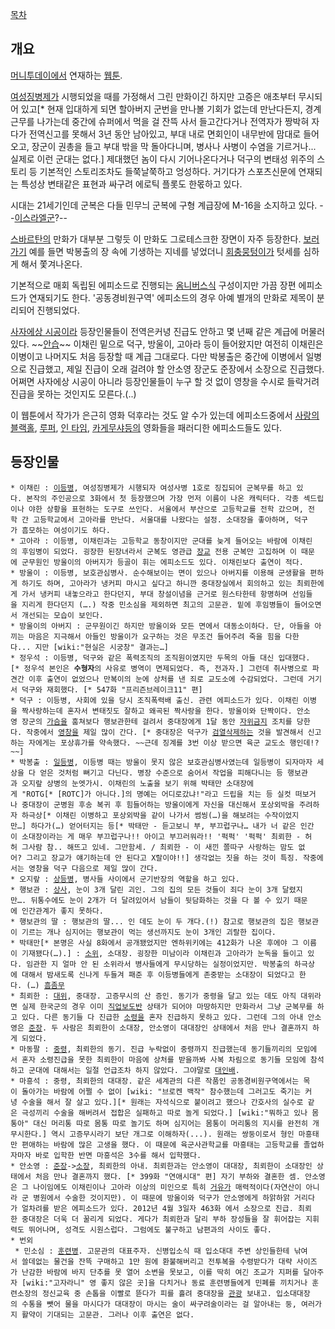 [[목차]]

== 개요 ==
[[머니투데이]]에서 연재하는 [[웹툰]].

[[여성징병제]]가 시행되었을 때를 가정해서 그린 만화이긴 하지만 고증은 애초부터 무시되어 있고[* 현재 입대하게 되면 할아버지 군번을 만나볼 기회가 없는데 만난다든지, 경계근무를 나가는데 중간에 슈퍼에서 먹을 걸 잔뜩 사서 들고간다거나 전역자가 짱박혀 자다가 전역신고를 못해서 3년 동안 남아있고, 부대 내로 면회인이 내무반에 맘대로 들어오고, 장군이 권총을 들고 부대 밖을 막 돌아다니며, 병사나 사병이 수염을 기르거나... 실제로 이런 군대는 없다.] 제대했던 놈이 다시 기어나온다거나 덕구의 변태성 위주의 스토리 등 기본적인 스토리조차도 들쭉날쭉하고 엉성하다. 거기다가 스포츠신문에 연재되는 특성상 변태같은 표현과 싸구려 에로틱 플롯도 한몫하고 있다.

시대는 21세기인데 군복은 다들 민무늬 군복에 구형 계급장에 M-16을 소지하고 있다. --[[이스라엘군]]?--

[[스바르탄]]의 만화가 대부분 그렇듯 이 만화도 그로테스크한 장면이 자주 등장한다. [http://comic.mt.co.kr/comicDetail.htm?nComicSeq=6&nPage=1 보러 가기] 예를 들면 박봉출의 장 속에 기생하는 지네를 넣었더니 [[회충]]뭉텅이가 텃세를 심하게 해서 쫓겨나온다.

기본적으로 매회 독립된 에피소드로 진행되는 [[옴니버스]]식 구성이지만 가끔 장편 에피소드가 연재되기도 한다. '공동경비원구역' 에피소드의 경우 아예 별개의 만화로 제목이 분리되어 진행되었다. 

[[사자에상 시공]]이라 등장인물들이 전역은커녕 진급도 안하고 몇 년째 같은 계급에 머물러 있다. ~~[[안습]]~~ 이채린 밑으로 덕구, 방울이, 고아라 등이 들어왔지만 여전히 이채린은 이병이고 나머지도 처음 등장할 때 계급 그대로다. 다만 박봉출은 중간에 이병에서 일병으로 진급했고, 제일 진급이 오래 걸려야 할 안소영 장군도 준장에서 소장으로 진급했다. 어쩌면 사자에상 시공이 아니라 등장인물들이 누구 할 것 없이 영창을 수시로 들락거려 진급을 못하는 것인지도 모른다.(..)  

이 웹툰에서 작가가 은근히 영화 덕후라는 것도 알 수가 있는데 에피소드중에서 [[사랑의 블랙홀]], [[루퍼]], [[인 타임]], [[카게무샤]]등의 영화들을 패러디한 에피소드들도 있다.
== 등장인물 ==
 * 이채린 : [[이등병]], 여성징병제가 시행되자 여성사병 1호로 징집되어 군복무를 하고 있다. 본작의 주인공으로 3화에서 첫 등장했으며 가장 먼저 이름이 나온 캐릭터다. 각종 섹드립이나 야한 상황을 표현하는 도구로 쓰인다. 서울에서 부산으로 고등학교를 전학 갔으며, 전학 간 고등학교에서 고아라를 만난다. 서울대를 나왔다는 설정. 소대장을 좋아하며, 덕구가 흠모하는 여성이기도 하다.
 * 고아라 : 이등병, 이채린과는 고등학교 동창이지만 군대를 늦게 들어오는 바람에 이채린의 후임병이 되었다. 굉장한 된장녀라서 군복도 영관급 [[장교]] 전용 군복만 고집하며 이 때문에 군무원인 방울이의 아버지가 등골이 휘는 에피소드도 있다. 이채린보다 출연이 적다. 
 * 방울이 : 이등병, 보호관심병사. 순수해보이는 면이 있으나 아버지를 이용해 군생활을 편하게 하기도 하며, 고아라가 냉커피 마시고 싶다고 하니깐 중대장실에서 회의하고 있는 최뢰한에게 가서 냉커피 내놓으라고 한다던지, 부대 창설이념을 근거로 원스타한테 항명하며 선임들을 지리게 한다던지 (….) 작중 민소심을 제외하면 최고의 고문관. 밑에 후임병들이 들어오면서 개선되는 모습이 보인다. 
 * 방울이의 아버지 : 군무원이긴 하지만 방울이와 모든 면에서 대동소이하다. 단, 아들을 아끼는 마음은 지극해서 아들인 방울이가 요구하는 것은 무조건 들어주려 죽을 힘을 다한다... 지만 [wiki:"현실은 시궁창" 결과는…]
 * 정우석 : 이등병, 덕구와 같은 폭력조직의 조직원이였지만 두목의 아들 대신 입대했다.[* 정우석 본인은 '''수형자'''의 사유로 병역이 면제되었다. 즉, 전과자.] 그런데 취사병으로 파견간 이후 출연이 없었으나 만복이의 눈에 상처를 낸 죄로 교도소에 수감되었다. 그런데 거기서 덕구와 재회했다. [* 547화 "프리즌브레이크11" 편]
 * 덕구 : 이등병, 사회에 있을 당시 조직폭력배 출신. 관련 에피소드가 있다. 이채린 이병을 짝사랑하는데 혼자서 변태짓도 잘하고 왜곡된 짝사랑을 한다. 방울이와 단짝이다. 안소영 장군의 [[가슴]]을 훔쳐보다 행보관한테 걸려서 중대장에게 1달 동안 [[자위]]금지 조치를 당한다. 작중에서 [[영창]]을 제일 많이 간다. [* 중대장은 덕구가 [[검열삭제]]하는 것을 발견해서 신고하는 자에게는 포상휴가를 약속했다. ~~근데 징계를 3번 이상 받으면 육군 교도소 행인데!?~~]
 * 박봉출 : [[일등병]], 이등병 때는 방울이 못지 않은 보호관심병사였는데 일등병이 되자마자 세상을 다 얻은 것처럼 뻐기고 다닌다. 병장 수준으로 숨어서 작업을 피해다니는 등 행보관과 오지랖 상병의 눈엣가시. 이채린의 노출을 보기 위해 박태만 소대장에게 "ROTG[* [ROTC]가 아니다.]의 명예는 어디로갔냐!"라고 드립을 치는 등 실컷 떠보거나 중대장이 군병원 후송 복귀 후 힘들어하는 방울이에게 자신을 대신해서 포상외박을 주려하자 하극상[* 이채린 이병하고 포상외박을 같이 나가서 썸씽(…)을 해보려는 수작이었지만…] 하다가(…) 얻어터지는 등[* 박태만 - 듣고보니 부, 부끄럽구나… 내가 너 같은 인간이 소대장이라는 게 매우 부끄럽구나!! 아이고 부끄러워라!! '퍽퍽' '퍽퍽' 최뢰한 - 허허 그사람 참.. 해뜨고 있네. 그만함세. / 최뢰한 - 이 새낀 쫄따구 사랑하는 맘도 없어? 그리고 장교가 얘기하는데 안 된다고 X랄이야!!] 생각없는 짓을 하는 것이 특징. 작중에서는 영창을 덕구 다음으로 제일 많이 간다.
 * 오지랖 : [[상등병]], 병사들 사이에서 군기반장의 역할을 하고 있다.
 * 행보관 : [[상사]], 눈이 3개 달린 괴인. 그의 집의 모든 것들이 죄다 눈이 3개 달렸지만…. 뒤통수에도 눈이 2개가 더 달려있어서 남들이 뒷담화하는 것을 다 볼 수 있기 때문에 인간관계가 좋지 못하다.
 * 행보관의 딸 : 행보관의 딸... 인 데도 눈이 두 개다.(!) 참고로 행보관의 집은 행보관이 기르는 개나 심지어는 행보관이 먹는 생선까지도 눈이 3개인 괴랄한 집이다.
 * 박태만[* 본명은 사실 8화에서 공개됐었지만 엔하위키에는 412화가 나온 후에야 그 이름이 기재됐다(…).] : [[소위]], 소대장. 굉장한 미남이라 이채린과 고아라가 눈독을 들이고 있다. 임관한 지 얼마 안 된 소위라서 병사들에게 무시당하는 실정이었지만. 박봉출의 하극상에 대해서 밤새도록 신나게 두들겨 패준 후 이등병들에게 존중받는 소대장이 되었다고 한다. (…) [[흠좀무]]
 * 최뢰한 : [[대위]], 중대장. 고증무시의 산 증인. 동기가 중령을 달고 있는 데도 아직 대위라면 실제 한국군의 경우 이미 [[직업보도반]] 상태가 되어야 마땅하지만 만화라서 그냥 군복무를 하고 있다. 다른 동기들 다 진급한 [[소령]]을 혼자 진급하지 못하고 있다. 그런데 그의 아내 안소영은 [[준장]]. 두 사람은 최뢰한이 소대장, 안소영이 대대장인 상태에서 처음 만나 결혼까지 하게 되었다. 
 * 마동팔 : [[중령]], 최뢰한의 동기. 진급 누락없이 중령까지 진급했는데 동기들끼리의 모임에서 혼자 소령진급을 못한 최뢰한이 마음에 상처를 받을까봐 사복 차림으로 동기들 모임에 참석하고 군대에 대해서는 일절 언급조차 하지 않았다. 그야말로 [[대인배]].
 * 마흥석 : 중령, 최뢰한의 대대장. 같은 세계관의 다른 작품인 공동경비원구역에서는 목이 돌아가는 바람에 어쩔 수 없이 [wiki: "브로켄 백작" 참수했는데 그러고도 죽기는 커녕 수술을 해서 잘 살고 있다.][* 원래는 자석식으로 붙이려고 했으나 간호사의 실수로 같은 극성끼리 수술을 해버려서 접합은 실패하고 따로 놀게 되었다.] [wiki:"뭐하고 있나 몸통아" 대신 머리통 따로 몸통 따로 놀기도 하며 심지어는 몸통이 머리통의 지시를 완전히 개무시한다.] 역시 고증무시라기 보단 개그로 이해하자(...). 원래는 쌍둥이로서 형인 마흥태만 편애하는 바람에 많은 고생을 했다. 이 때문에 육군사관학교를 마흥태는 고등학교를 졸업하자마자 바로 입학한 반면 마흥석은 3수를 해서 입학했다.   
 * 안소영 : [[준장]]->[[소장]], 최뢰한의 아내. 최뢰한과는 안소영이 대대장, 최뢰한이 소대장인 상태에서 처음 만나 결혼까지 했다. [* 399화 "연애시대" 편] 자기 부하와 결혼한 셈. 안소영은 그 나이임에도 이채린이나 고아라 이상의 미인으로 특히 [[거유]]가 매력적이다(자연산이 아니라 군 병원에서 수술한 것이지만). 이 때문에 방울이와 덕구가 안소영에게 하앍하앍 거리다가 얼차려를 받은 에피소드가 있다. 2012년 4월 3일자 463화 에서 소장으로 진급. 최뢰한 중대장은 더욱 더 꿀리게 되었다. 게다가 최뢰한과 달리 부하 장성들을 잘 휘어잡는 지휘력도 뛰어나며, 성격도 시원스럽다. 그럼에도 불구하고 남편과의 사이도 좋다.
 * 번외
  * 민소심 : [[훈련병]]. 고문관의 대표주자. 신병입소식 때 입소대대 주변 상인들한테 낚여서 쓸데없는 물건을 잔뜩 구매하고 1만 원에 환불해버리고 전투복을 수령받다가 대략 사이즈가 난감한 바람에 바지 단추를 못 열어 소변을 못보고, 이를 딱히 여긴 조교가 지퍼를 달아주자 [wiki:"고자라니" 영 좋지 않은 곳]을 다치거나 동료 훈련병들에게 민폐를 끼치거나 훈련소장의 정신교육 중 손톱을 이빨로 뜯다가 피를 흘려 중대장을 [[관광]] 보내고. 입소대대장의 수통을 뺏어 물을 마시다가 대대장이 마시는 술이 싸구려술이라는 걸 알아내는 둥, 여러가지 활약이 기대되는 고문관. 그러나 이후 출연은 없다.
